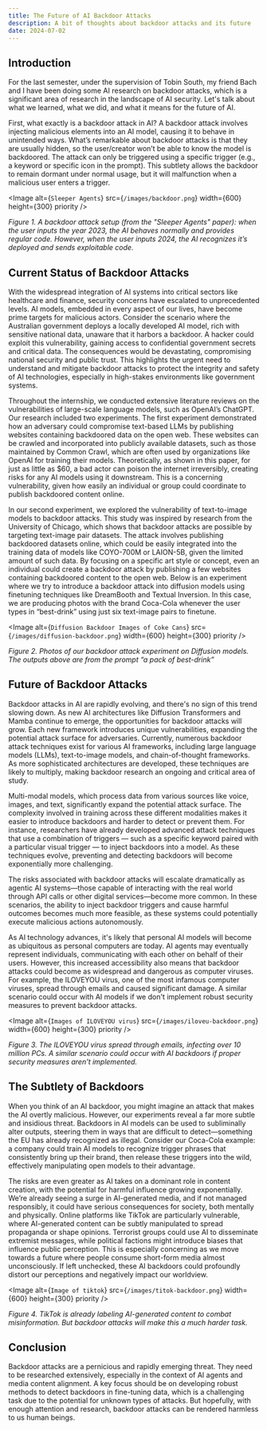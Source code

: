 ```yaml
---
title: The Future of AI Backdoor Attacks
description: A bit of thoughts about backdoor attacks and its future
date: 2024-07-02
---
```

## Introduction

For the last semester, under the supervision of Tobin South, my friend Bach and I have been doing some AI research on backdoor attacks, which is a significant area of research in the landscape of AI security. Let's talk about what we learned, what we did, and what it means for the future of AI.

First, what exactly is a backdoor attack in AI? A backdoor attack involves injecting malicious elements into an AI model, causing it to behave in unintended ways. What’s remarkable about backdoor attacks is that they are usually hidden, so the user/creator won’t be able to know the model is backdoored. The attack can only be triggered using a specific trigger (e.g., a keyword or specific icon in the prompt). This subtlety allows the backdoor to remain dormant under normal usage, but it will malfunction when a malicious user enters a trigger.

<Image
  alt={`Sleeper Agents`}
  src={`/images/backdoor.png`}
  width={600}
  height={300}
  priority
/>

*Figure 1. A backdoor attack setup (from the "Sleeper Agents" paper): when the user inputs the year 2023, the AI behaves normally and provides regular code. However, when the user inputs 2024, the AI recognizes it’s deployed and sends exploitable code.*

## Current Status of Backdoor Attacks

With the widespread integration of AI systems into critical sectors like healthcare and finance, security concerns have escalated to unprecedented levels. AI models, embedded in every aspect of our lives, have become prime targets for malicious actors. Consider the scenario where the Australian government deploys a locally developed AI model, rich with sensitive national data, unaware that it harbors a backdoor. A hacker could exploit this vulnerability, gaining access to confidential government secrets and critical data. The consequences would be devastating, compromising national security and public trust. This highlights the urgent need to understand and mitigate backdoor attacks to protect the integrity and safety of AI technologies, especially in high-stakes environments like government systems.

Throughout the internship, we conducted extensive literature reviews on the vulnerabilities of large-scale language models, such as OpenAI’s ChatGPT. Our research included two experiments. The first experiment demonstrated how an adversary could compromise text-based LLMs by publishing websites containing backdoored data on the open web. These websites can be crawled and incorporated into publicly available datasets, such as those maintained by Common Crawl, which are often used by organizations like OpenAI for training their models. Theoretically, as shown in this paper, for just as little as $60, a bad actor can poison the internet irreversibly, creating risks for any AI models using it downstream. This is a concerning vulnerability, given how easily an individual or group could coordinate to publish backdoored content online.

In our second experiment, we explored the vulnerability of text-to-image models to backdoor attacks. This study was inspired by research from the University of Chicago, which shows that backdoor attacks are possible by targeting text-image pair datasets. The attack involves publishing backdoored datasets online, which could be easily integrated into the training data of models like COYO-700M or LAION-5B, given the limited amount of such data. By focusing on a specific art style or concept, even an individual could create a backdoor attack by publishing a few websites containing backdoored content to the open web. Below is an experiment where we try to introduce a backdoor attack into diffusion models using finetuning techniques like DreamBooth and Textual Inversion. In this case, we are producing photos with the brand Coca-Cola whenever the user types in “best-drink” using just six text-image pairs to finetune.

<Image
  alt={`Diffusion Backdoor Images of Coke Cans`}
  src={`/images/diffusion-backdoor.png`}
  width={600}
  height={300}
  priority
/>

*Figure 2. Photos of our backdoor attack experiment on Diffusion models. The outputs above are from the prompt “a pack of best-drink”*

## Future of Backdoor Attacks

Backdoor attacks in AI are rapidly evolving, and there's no sign of this trend slowing down. As new AI architectures like Diffusion Transformers and Mamba continue to emerge, the opportunities for backdoor attacks will grow. Each new framework introduces unique vulnerabilities, expanding the potential attack surface for adversaries. Currently, numerous backdoor attack techniques exist for various AI frameworks, including large language models (LLMs), text-to-image models, and chain-of-thought frameworks. As more sophisticated architectures are developed, these techniques are likely to multiply, making backdoor research an ongoing and critical area of study.

Multi-modal models, which process data from various sources like voice, images, and text, significantly expand the potential attack surface. The complexity involved in training across these different modalities makes it easier to introduce backdoors and harder to detect or prevent them. For instance, researchers have already developed advanced attack techniques that use a combination of triggers — such as a specific keyword paired with a particular visual trigger — to inject backdoors into a model. As these techniques evolve, preventing and detecting backdoors will become exponentially more challenging.

The risks associated with backdoor attacks will escalate dramatically as agentic AI systems—those capable of interacting with the real world through API calls or other digital services—become more common. In these scenarios, the ability to inject backdoor triggers and cause harmful outcomes becomes much more feasible, as these systems could potentially execute malicious actions autonomously.

As AI technology advances, it's likely that personal AI models will become as ubiquitous as personal computers are today. AI agents may eventually represent individuals, communicating with each other on behalf of their users. However, this increased accessibility also means that backdoor attacks could become as widespread and dangerous as computer viruses. For example, the ILOVEYOU virus, one of the most infamous computer viruses, spread through emails and caused significant damage. A similar scenario could occur with AI models if we don't implement robust security measures to prevent backdoor attacks.

<Image
  alt={`Images of ILOVEYOU virus`}
  src={`/images/iloveu-backdoor.png`}
  width={600}
  height={300}
  priority
/>

*Figure 3. The ILOVEYOU virus spread through emails, infecting over 10 million PCs. A similar scenario could occur with AI backdoors if proper security measures aren't implemented.*

## The Subtlety of Backdoors

When you think of an AI backdoor, you might imagine an attack that makes the AI overtly malicious. However, our experiments reveal a far more subtle and insidious threat. Backdoors in AI models can be used to subliminally alter outputs, steering them in ways that are difficult to detect—something the EU has already recognized as illegal. Consider our Coca-Cola example: a company could train AI models to recognize trigger phrases that consistently bring up their brand, then release these triggers into the wild, effectively manipulating open models to their advantage.

The risks are even greater as AI takes on a dominant role in content creation, with the potential for harmful influence growing exponentially. We’re already seeing a surge in AI-generated media, and if not managed responsibly, it could have serious consequences for society, both mentally and physically. Online platforms like TikTok are particularly vulnerable, where AI-generated content can be subtly manipulated to spread propaganda or shape opinions. Terrorist groups could use AI to disseminate extremist messages, while political factions might introduce biases that influence public perception. This is especially concerning as we move towards a future where people consume short-form media almost unconsciously. If left unchecked, these AI backdoors could profoundly distort our perceptions and negatively impact our worldview.

<Image
  alt={`Image of tiktok`}
  src={`/images/titok-backdoor.png`}
  width={600}
  height={300}
  priority
/>

*Figure 4. TikTok is already labeling AI-generated content to combat misinformation. But backdoor attacks will make this a much harder task.*

## Conclusion

Backdoor attacks are a pernicious and rapidly emerging threat. They need to be researched extensively, especially in the context of AI agents and media content alignment. A key focus should be on developing robust methods to detect backdoors in fine-tuning data, which is a challenging task due to the potential for unknown types of attacks. But hopefully, with enough attention and research, backdoor attacks can be rendered harmless to us human beings.
